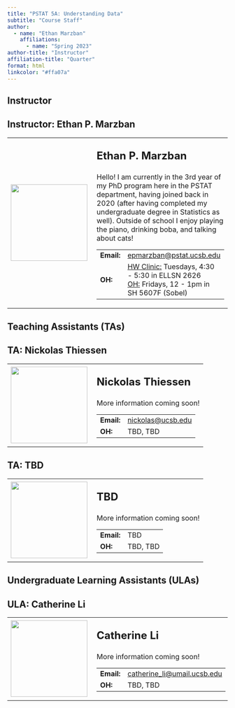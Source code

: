 ```yaml
---
title: "PSTAT 5A: Understanding Data"
subtitle: "Course Staff"
author:
  - name: "Ethan Marzban"
    affiliations:
      - name: "Spring 2023"
author-title: "Instructor"
affiliation-title: "Quarter"
format: html
linkcolor: "#ffa07a"
---
```


## Instructor

:::{.callout-note collapse="false"}
## Instructor: Ethan P. Marzban
<table>
  <tr>
    <td style = "padding-right: 10pt">
      <img src = "../Images/Profiles/placeholder.png" width = 175>
    </td>
    <td>
      <p style = "font-size:24px"><b>Ethan P. Marzban</b></p>
      <p>
        Hello! I am currently in the 3rd year of my PhD program here in the PSTAT department, having joined back in 2020 (after having completed my undergraduate degree in Statistics as well). Outside of school I enjoy playing the piano, drinking boba, and talking about cats!
      </p>
      <table>
        <tr>
          <td><b>Email:</b></td>
          <td><a href = "mailto:epmarzban@pstat.ucsb.edu">epmarzban@pstat.ucsb.edu</a></td>
        </tr>
        <tr>
          <td><b>OH:</b></td>
          <td><u>HW Clinic:</u> Tuesdays, 4:30 - 5:30 in ELLSN 2626 <br /> <u>OH:</u> Fridays, 12 - 1pm in SH 5607F (Sobel)</td>
        </tr>
      </table>
    </td>
  </tr>
</table>
:::

## Teaching Assistants (TAs)

<!-- TA 1 -->
:::{.callout-note collapse="false"}
## TA: Nickolas Thiessen
<table>
  <tr>
    <td style = "padding-right: 10pt">
      <img src = "../Images/Profiles/placeholder.png" width = 175>
    </td>
    <td>
      <p style = "font-size:24px"><b>Nickolas Thiessen</b></p>
      <p>
        More information coming soon!
      </p>
      <table>
        <tr>
          <td><b>Email:</b></td>
          <td><a href="mailto:nickolas@ucsb.edu">nickolas@ucsb.edu</a></td>
        </tr>
        <tr>
          <td><b>OH:</b></td>
          <td>TBD, TBD</td>
        </tr>
      </table>
    </td>
  </tr>
</table>
:::

<!-- TA 2 -->
:::{.callout-note collapse="false"}
## TA: TBD
<table>
  <tr>
    <td style = "padding-right: 10pt">
      <img src = "../Images/Profiles/placeholder.png" width = 175>
    </td>
    <td>
      <p style = "font-size:24px"><b>TBD</b></p>
      <p>
        More information coming soon!
      </p>
      <table>
        <tr>
          <td><b>Email:</b></td>
          <td>TBD</td>
        </tr>
        <tr>
          <td><b>OH:</b></td>
          <td>TBD, TBD</td>
        </tr>
      </table>
    </td>
  </tr>
</table>
:::

## Undergraduate Learning Assistants (ULAs)

<!-- ULA 1 -->
:::{.callout-note collapse="false"}
## ULA: Catherine Li
<table>
  <tr>
    <td style = "padding-right: 10pt">
      <img src = "../Images/Profiles/placeholder.png" width = 175>
    </td>
    <td>
      <p style = "font-size:24px"><b>Catherine Li</b></p>
      <p>
        More information coming soon!
      </p>
      <table>
        <tr>
          <td><b>Email:</b></td>
          <td><a href="mailto:catherine_li@umail.ucsb.edu">catherine_li@umail.ucsb.edu</a></td>
        </tr>
        <tr>
          <td><b>OH:</b></td>
          <td>TBD, TBD</td>
        </tr>
      </table>
    </td>
  </tr>
</table>
:::
